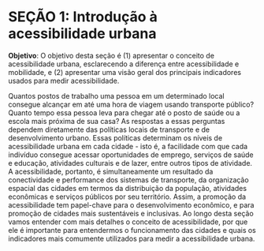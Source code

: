 # SEÇÃO 1: Introdução à acessibilidade urbana

**Objetivo**: O objetivo desta seção é (1) apresentar o conceito de acessibilidade urbana, esclarecendo a diferença entre acessibilidade e mobilidade, e (2) apresentar uma visão geral dos principais indicadores usados para medir acessibilidade.

Quantos postos de trabalho uma pessoa em um determinado local consegue alcançar em até uma hora de viagem usando transporte público? Quanto tempo essa pessoa leva para chegar até o posto de saúde ou a escola mais próxima de sua casa? As respostas a essas perguntas dependem diretamente das políticas locais de transporte e de desenvolvimento urbano. Essas políticas determinam os níveis de acessibilidade urbana em cada cidade - isto é, a facilidade com que cada indivíduo consegue acessar oportunidades de emprego, serviços de saúde e educação, atividades culturais e de lazer, entre outros tipos de atividade. A acessibilidade, portanto, é simultaneamente um resultado da conectividade e performance dos sistemas de transporte, da organização espacial das cidades em termos da distribuição da população, atividades econômicas e serviços públicos por seu território. Assim, a promoção da acessibilidade tem papel-chave para o desenvolvimento econômico, e para promoção de cidades mais sustentáveis e inclusivas. Ao longo desta seção vamos entender com mais detalhes o conceito de acessibilidade, por que ele é importante para entendermos o funcionamento das cidades e quais os indicadores mais comumente utilizados para medir a acessibilidade urbana.

